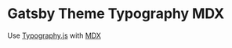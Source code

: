 

# Gatsby Theme Typography MDX

Use [Typography.js][] with [MDX][]

[typography.js]: https://github.com/KyleAMathews/typography.js
[mdx]: https://mdxjs.com
